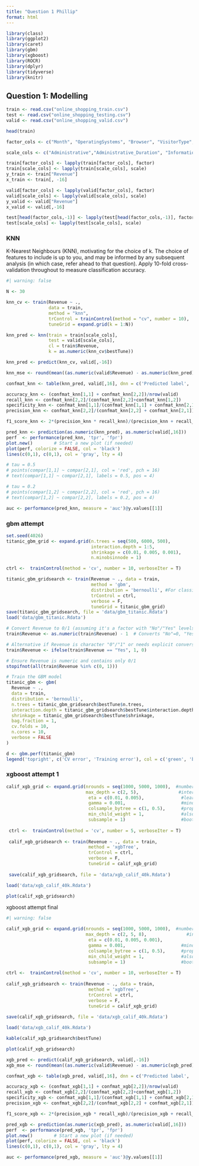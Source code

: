 ```yaml
---
title: "Question 1 Phillip"
format: html
---
```


```r
library(class)
library(ggplot2)
library(caret)
library(gbm)
library(xgboost)
library(ROCR)
library(dplyr)
library(tidyverse)
library(knitr)
```

## Question 1: Modelling

```r
train <- read.csv("online_shopping_train.csv")
test <- read.csv("online_shopping_testing.csv")
valid <- read.csv("online_shopping_valid.csv")

head(train)

factor_cols <- c("Month", "OperatingSystems", "Browser", "VisitorType", "Weekend", "Revenue")

scale_cols <- c("Administrative","Administrative_Duration", "Informational", "Informational_Duration","ProductRelated","SpecialDay", "ProductRelated_Duration","BounceRates", "ExitRates", "PageValues")

train[factor_cols] <- lapply(train[factor_cols], factor)
train[scale_cols] <- lapply(train[scale_cols], scale)
y_train <- train["Revenue"]
x_train <- train[, -16]

valid[factor_cols] <- lapply(valid[factor_cols], factor)
valid[scale_cols] <- lapply(valid[scale_cols], scale)
y_valid <- valid["Revenue"]
x_valid <- valid[,-16]

test[head(factor_cols,-1)] <- lapply(test[head(factor_cols,-1)], factor)
test[scale_cols] <- lapply(test[scale_cols], scale)
```

### KNN

K-Nearest Neighbours (KNN), motivating for the choice of k. The choice of features to include is up to you, and may be informed by any subsequent analysis (in which case, refer ahead to that question). Apply 10-fold cross-validation throughout to measure classification accuracy.

```r
#| warning: false

N <- 30

knn_cv <- train(Revenue ~ ., 
                data = train,
                method = "knn",
                trControl = trainControl(method = "cv", number = 10),
                tuneGrid = expand.grid(k = 1:N))

knn_pred <- knn(train = train[scale_cols],
                test = valid[scale_cols],
                cl = train$Revenue,
                k = as.numeric(knn_cv$bestTune))

knn_pred <- predict(knn_cv, valid[,-16])

knn_mse <- round(mean((as.numeric(valid$Revenue) - as.numeric(knn_pred))^2), 3)

confmat_knn <- table(knn_pred, valid[,16], dnn = c('Predicted label', 'True label'))

accuracy_knn <- (confmat_knn[1,1] + confmat_knn[2,2])/nrow(valid)
recall_knn <- confmat_knn[2,2]/(confmat_knn[2,2]+confmat_knn[1,2])
specificity_knn <- confmat_knn[1,1]/(confmat_knn[1,1] + confmat_knn[2,1])
precision_knn <- confmat_knn[2,2]/(confmat_knn[2,2] + confmat_knn[2,1])

f1_score_knn <- 2*(precision_knn * recall_knn)/(precision_knn + recall_knn)

pred_knn <- prediction(as.numeric(knn_pred), as.numeric(valid[,16]))
perf  <- performance(pred_knn, 'tpr', 'fpr')
plot.new()        # Start a new plot (if needed)
plot(perf, colorize = FALSE, col = 'black')
lines(c(0,1), c(0,1), col = 'gray', lty = 4)

# tau = 0.5
# points(compar[1,1] ~ compar[2,1], col = 'red', pch = 16)
# text(compar[1,1] ~ compar[2,1], labels = 0.5, pos = 4)

# tau = 0.2
# points(compar[1,2] ~ compar[2,2], col = 'red', pch = 16)
# text(compar[1,2] ~ compar[2,2], labels = 0.2, pos = 4)

auc <- performance(pred_knn, measure = 'auc')@y.values[[1]]

```
### gbm attempt
```r
set.seed(4026)
titanic_gbm_grid <- expand.grid(n.trees = seq(500, 6000, 500),
                                interaction.depth = 1:5,
                                shrinkage = c(0.01, 0.005, 0.001),
                                n.minobsinnode = 1)

ctrl <-  trainControl(method = 'cv', number = 10, verboseIter = T)

titanic_gbm_gridsearch <- train(Revenue ~ ., data = train,
                                method = 'gbm',
                                distribution = 'bernoulli', #For classification
                                trControl = ctrl,
                                verbose = F,
                                tuneGrid = titanic_gbm_grid)
save(titanic_gbm_gridsearch, file = 'data/gbm_titanic.Rdata')
load('data/gbm_titanic.Rdata')

# Convert Revenue to 0/1 (assuming it's a factor with "No"/"Yes" levels)
train$Revenue <- as.numeric(train$Revenue) - 1  # Converts "No"=0, "Yes"=1

# Alternative if Revenue is character "0"/"1" or needs explicit conversion:
train$Revenue <- ifelse(train$Revenue == "Yes", 1, 0)

# Ensure Revenue is numeric and contains only 0/1
stopifnot(all(train$Revenue %in% c(0, 1)))

# Train the GBM model
titanic_gbm <- gbm(
  Revenue ~ ., 
  data = train, 
  distribution = 'bernoulli',
  n.trees = titanic_gbm_gridsearch$bestTune$n.trees, 
  interaction.depth = titanic_gbm_gridsearch$bestTune$interaction.depth,
  shrinkage = titanic_gbm_gridsearch$bestTune$shrinkage,
  bag.fraction = 1,
  cv.folds = 10,
  n.cores = 10,
  verbose = FALSE
)

d <- gbm.perf(titanic_gbm)
legend('topright', c('CV error', 'Training error'), col = c('green', 'black'), lty = 1)
```

### xgboost attempt 1
```r
calif_xgb_grid <- expand.grid(nrounds = seq(1000, 5000, 1000),  #number of trees
                              max_depth = c(2, 5),               #interaction depth
                               eta = c(0.01, 0.005),              #learning rate
                               gamma = 0.001,                     #mindev
                               colsample_bytree = c(1, 0.5),      #proportion random features per tree
                               min_child_weight = 1,              #also controls tree depth
                               subsample = 1)                     #bootstrap proportion
 
 ctrl <-  trainControl(method = 'cv', number = 5, verboseIter = T)
 
 calif_xgb_gridsearch <- train(Revenue ~ ., data = train,
                               method = 'xgbTree',
                               trControl = ctrl,
                               verbose = F,
                               tuneGrid = calif_xgb_grid)
 
 save(calif_xgb_gridsearch, file = 'data/xgb_calif_40k.Rdata')

load('data/xgb_calif_40k.Rdata')

plot(calif_xgb_gridsearch)
```
xgboost attempt final
```r
#| warning: false

calif_xgb_grid <- expand.grid(nrounds = seq(1000, 5000, 1000),  #number of trees
                              max_depth = c(2, 5, 8),               #interaction depth
                               eta = c(0.01, 0.005, 0.001),              #learning rate
                               gamma = 0.001,                     #mindev
                               colsample_bytree = c(1, 0.5),      #proportion random features per tree
                               min_child_weight = 1,              #also controls tree depth
                               subsample = 1)                     #bootstrap proportion
 
ctrl <-  trainControl(method = 'cv', number = 10, verboseIter = T)
 
calif_xgb_gridsearch <- train(Revenue ~ ., data = train,
                               method = 'xgbTree',
                               trControl = ctrl,
                               verbose = F,
                               tuneGrid = calif_xgb_grid)
 
save(calif_xgb_gridsearch, file = 'data/xgb_calif_40k.Rdata')

load('data/xgb_calif_40k.Rdata')

kable(calif_xgb_gridsearch$bestTune)

plot(calif_xgb_gridsearch)

xgb_pred <- predict(calif_xgb_gridsearch, valid[,-16])
xgb_mse <- round(mean((as.numeric(valid$Revenue) - as.numeric(xgb_pred))^2), 3)

confmat_xgb <- table(xgb_pred, valid[,16], dnn = c('Predicted label', 'True label'))

accuracy_xgb <- (confmat_xgb[1,1] + confmat_xgb[2,2])/nrow(valid)
recall_xgb <- confmat_xgb[2,2]/(confmat_xgb[2,2]+confmat_xgb[1,2])
specificity_xgb <- confmat_xgb[1,1]/(confmat_xgb[1,1] + confmat_xgb[2,1])
precision_xgb <- confmat_xgb[2,2]/(confmat_xgb[2,2] + confmat_xgb[2,1])

f1_score_xgb <- 2*(precision_xgb * recall_xgb)/(precision_xgb + recall_xgb)

pred_xgb <- prediction(as.numeric(xgb_pred), as.numeric(valid[,16]))
perf  <- performance(pred_xgb, 'tpr', 'fpr')
plot.new()        # Start a new plot (if needed)
plot(perf, colorize = FALSE, col = 'black')
lines(c(0,1), c(0,1), col = 'gray', lty = 4)

auc <- performance(pred_xgb, measure = 'auc')@y.values[[1]]

```
